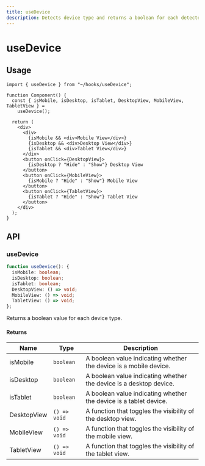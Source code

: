 ```yaml
---
title: useDevice
description: Detects device type and returns a boolean for each detected type.
---
```


# useDevice

## Usage

```tsx title="Component.tsx"
import { useDevice } from "~/hooks/useDevice";

function Component() {
  const { isMobile, isDesktop, isTablet, DesktopView, MobileView, TabletView } =
    useDevice();

  return (
    <div>
      <div>
        {isMobile && <div>Mobile View</div>}
        {isDesktop && <div>Desktop View</div>}
        {isTablet && <div>Tablet View</div>}
      </div>
      <button onClick={DesktopView}>
        {isDesktop ? "Hide" : "Show"} Desktop View
      </button>
      <button onClick={MobileView}>
        {isMobile ? "Hide" : "Show"} Mobile View
      </button>
      <button onClick={TabletView}>
        {isTablet ? "Hide" : "Show"} Tablet View
      </button>
    </div>
  );
}
```

## API

### useDevice

```ts title="useDevice.ts"
function useDevice(): {
  isMobile: boolean;
  isDesktop: boolean;
  isTablet: boolean;
  DesktopView: () => void;
  MobileView: () => void;
  TabletView: () => void;
};
```

Returns a boolean value for each device type.

#### Returns

| Name        | Type         | Description                                                        |
| ----------- | ------------ | ------------------------------------------------------------------ |
| isMobile    | `boolean`    | A boolean value indicating whether the device is a mobile device.  |
| isDesktop   | `boolean`    | A boolean value indicating whether the device is a desktop device. |
| isTablet    | `boolean`    | A boolean value indicating whether the device is a tablet device.  |
| DesktopView | `() => void` | A function that toggles the visibility of the desktop view.        |
| MobileView  | `() => void` | A function that toggles the visibility of the mobile view.         |
| TabletView  | `() => void` | A function that toggles the visibility of the tablet view.         |
